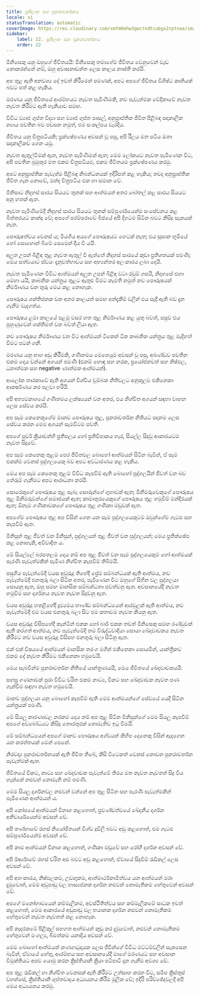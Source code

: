 ```yaml
---
title: ප්‍රතිලාභ සහ පුනරාවර්තනය
locale: si
statusTranslation: automatic
coverImage: https://res.cloudinary.com/xmfm6mhw3gwctndtcubgx2rptnae/image/upload/v1741354419/small_cover_la_gran_rebelion_28716e29d2.webp
sidebar:
    label: 22. ප්‍රතිලාභ සහ පුනරාවර්තනය
    order: 22
---
```

මිනිසෙකු යනු ඔහුගේ ජීවිතයයි: මිනිසෙකු තමාගේම ජීවිතය වෙනුවෙන් වැඩ නොකරන්නේ නම්, ඔහු අවාසනාවන්ත ලෙස කාලය නාස්ති කරයි.

අප තුළ ඇති අනවශ්‍ය දේ ඉවත් කිරීමෙන් පමණක්, අපට අපගේ ජීවිතය විශිෂ්ට කෘතියක් බවට පත් කළ හැකිය.

මරණය යනු ජීවිතයේ ආරම්භයට නැවත පැමිණීමකි, නව පැවැත්මක වේදිකාවේ නැවත නැවත කිරීමට ඇති හැකියාව සමඟ.

විවිධ ව්‍යාජ ගුප්ත විද්‍යා සහ ව්‍යාජ ගුප්ත පාසල්, අනුප්‍රාප්තික ජීවිත පිළිබඳ සදාකාලික න්‍යාය පවතින බව පවසන නමුත්, එම සංකල්පය වැරදිය.

ජීවිතය යනු චිත්‍රපටියකි; ප්‍රක්ෂේපණය අවසන් වූ පසු, අපි රීලය මත පටිය ඔතා සදාකාලිකව ගෙන යමු.

නැවත ඇතුල්වීමක් ඇත, නැවත පැමිණීමක් ඇත; මෙම ලෝකයට නැවත පැමිණෙන විට, අපි පවතින බුමුතුර මත එකම චිත්‍රපටියම, එකම ජීවිතයම ප්‍රක්ෂේපණය කරමු.

අපට අනුප්‍රාප්තික පැවැත්ම පිළිබඳ නිබන්ධනයක් ඉදිරිපත් කළ හැකිය; තවද අනුප්‍රාප්තික ජීවිත ගැන නොවේ, මන්ද චිත්‍රපටිය එක හා සමාන වේ.

මිනිසාට නිදහස් සාරය සියයට තුනක් සහ ආත්මයන් අතර බෝතල් කළ සාරය සියයට අනූ හතක් ඇත.

නැවත පැමිණීමේදී නිදහස් සාරය සියයට තුනක් සම්පූර්ණයෙන්ම සංසේචනය කළ බිත්තරයට කාන්දු වේ; අපගේ පරම්පරාවේ බීජයේ අපි දිගටම සිටින බවට කිසිදු සැකයක් නැත.

පෞරුෂත්වය වෙනස් ය; මියගිය අයගේ පෞරුෂයට හෙටක් නැත; එය සුසාන භූමියේ හෝ සොහොන් බිමේ සෙමෙන් දිය වී යයි.

අලුත උපන් බිළිඳා තුළ නැවත ඇතුල් වී ඇත්තේ නිදහස් සාරයේ කුඩා ප්‍රතිශතයක් පමණි; මෙය සත්වයාට ස්වයං දැනුවත්භාවය සහ අභ්‍යන්තර අලංකාරය ලබා දෙයි.

නැවත පැමිණෙන විවිධ ආත්මයන් අලුත උපන් බිළිඳා වටා රවුම් ගසයි, නිදහසේ එහා මෙහා යයි, කාබනික යන්ත්‍රය තුළට ඇතුළු වීමට කැමති නමුත් නව පෞරුෂයක් නිර්මාණය වන තුරු මෙය කළ නොහැක.

පෞරුෂය ශක්තිජනක වන අතර කාලයත් සමඟ අත්දැකීම් වලින් එය සෑදී ඇති බව දැන ගැනීම වැදගත්ය.

පෞරුෂය ළමා කාලයේ පළමු වසර හත තුළ නිර්මාණය කළ යුතු බවත්, පසුව එය පුහුණුවෙන් ශක්තිමත් වන බවත් ලියා ඇත.

නව පෞරුෂය නිර්මාණය වන විට ආත්මයන් ටිකෙන් ටික කාබනික යන්ත්‍රය තුළ මැදිහත් වීමට පටන් ගනී.

මරණය යනු භාග අඩු කිරීමකි, ගණිතමය මෙහෙයුම අවසන් වූ පසු, අඛණ්ඩව පවතින එකම දෙය වන්නේ අගයන් පමණි (එනම් හොඳ සහ නරක, ප්‍රයෝජනවත් සහ නිෂ්ඵල, ධනාත්මක සහ negative ණාත්මක ආත්මයන්).

ආලෝක තාරකාවේ ඇති අගයන් විශ්වීය චුම්බක නීතිවලට අනුකූලව එකිනෙකා ආකර්ෂණය කර පලවා හරියි.

අපි අභ්‍යවකාශයේ ගණිතමය ලක්ෂ්‍යයන් වන අතර, එය නිශ්චිත අගයන් සඳහා වාහන ලෙස සේවය කරයි.

අප සෑම කෙනෙකුගේම මානව පෞරුෂය තුළ, පුනරාවර්තන නීතියට පදනම ලෙස සේවය කරන මෙම අගයන් සැමවිටම පවතී.

අපගේ පූර්ව ක්‍රියාවන්හි ප්‍රතිඵලය හෝ ප්‍රතිවිපාකය හැර, සියල්ල සිදුවූ ආකාරයටම නැවත සිදුවේ.

අප සෑම කෙනෙකු තුළම පෙර ජීවිතවල බොහෝ ආත්මයන් සිටින බැවින්, ඒ සෑම එකක්ම වෙනස් පුද්ගලයෙකු බව අපට අවධාරණය කළ හැකිය.

මෙය අප සෑම කෙනෙකු තුළම විවිධ කැපවීම් ඇති බොහෝ පුද්ගලයින් ජීවත් වන බව තේරුම් ගැනීමට අපට ආරාධනා කරයි.

සොරෙකුගේ පෞරුෂය තුළ සැබෑ සොරුන්ගේ ගුහාවක් ඇත; මිනීමරුවෙකුගේ පෞරුෂය තුළ මිනීමරුවන්ගේ සමාජයක් ඇත; කාමාතුරයෙකුගේ පෞරුෂය තුළ හමුවීම් මන්දිරයක් ඇත; ඕනෑම ගණිකාවකගේ පෞරුෂය තුළ ගණිකා මඩුවක් ඇත.

අපගේම පෞරුෂය තුළ අප විසින් ගෙන යන සෑම පුද්ගලයෙකුටම ඔවුන්ගේම ගැටළු සහ කැපවීම් ඇත.

මිනිසුන් තුළ ජීවත් වන මිනිසුන්, පුද්ගලයන් තුළ ජීවත් වන පුද්ගලයන්; මෙය ප්‍රතික්ෂේප කළ නොහැකි, අවිවාදිත ය.

මේ සියල්ලේ බරපතලම දෙය නම් අප තුළ ජීවත් වන සෑම පුද්ගලයෙකුම හෝ ආත්මයක් පැරණි පැවැත්මකින් පැමිණ නිශ්චිත කැපවීම් තිබීමයි.

පසුගිය පැවැත්මේදී වයස අවුරුදු තිහේදී ප්‍රේම සම්බන්ධයක් ඇති ආත්මය, නව පැවැත්මේදී එනතුරු බලා සිටින අතර, පැමිණෙන විට ඔහුගේ සිහින වල පුද්ගලයා සොයනු ඇත, ඔහු සමඟ මානසික සම්බන්ධතා පවත්වනු ඇත. අවසානයේදී නැවත හමුවීම සහ දර්ශනය නැවත නැවත සිදුවනු ඇත.

වයස අවුරුදු හතළිහේදී ද්‍රව්‍යමය භාණ්ඩ සම්බන්ධයෙන් ආරවුලක් ඇති ආත්මය, නව පැවැත්මේදී එම වයස එනතුරු බලා සිට එම කතාවම නැවත කියනු ඇත.

වයස අවුරුදු විසිපහේදී කැන්ටින් එකක හෝ බාර් එකක තවත් මිනිසෙකු සමඟ රණ්ඩුවක් ඇති කරගත් ආත්මය, නව පැවැත්මේදී තම විරුද්ධවාදියා සොයා ඛේදවාචකය නැවත කිරීමට නව වයස අවුරුදු විසිපහ එනතුරු බලා සිටිනු ඇත.

එක් එක් විෂයයේ ආත්මයන් මානසික තරංග මගින් එකිනෙකා සොයමින්, යාන්ත්‍රිකව එකම දේ නැවත කිරීමට එකිනෙකා හමුවෙයි.

මෙය සැබවින්ම පුනරාවර්තන නීතියේ යාන්ත්‍රණයයි, මෙය ජීවිතයේ ඛේදවාචකයයි.

සහස්‍ර ගණනාවක් පුරා විවිධ චරිත එකම නාට්‍ය, විකට සහ ඛේදවාචක නැවත පණ ගැන්වීම සඳහා නැවත හමුවෙයි.

මානව පුද්ගලයා යනු බොහෝ කැපවීම් ඇති මෙම ආත්මයන්ගේ සේවයේ යෙදී සිටින යන්ත්‍රයක් පමණි.

මේ සියලු කාරණාවල නරකම දෙය නම් අප තුළ සිටින මිනිසුන්ගේ මෙම සියලු කැපවීම් අපගේ අවබෝධයට කිසිදු තොරතුරක් නොමැතිව ඉටු වීමයි.

මේ සම්බන්ධයෙන් අපගේ මානව පෞරුෂය අශ්වයන් කිහිප දෙනෙකු විසින් ඇදගෙන යන කරත්තයක් මෙන් පෙනේ.

නිරවද්‍ය පුනරාවර්තනයක් ඇති ජීවිත තිබේ, කිසි විටෙකත් වෙනස් නොවන පුනරාවර්තන පැවැත්මක් ඇත.

ජීවිතයේ විකට, නාට්‍ය සහ ඛේදවාචක පැවැත්මේ තිරය මත නැවත නැවතත් සිදු විය හැක්කේ නළුවන් නොමැති නම් පමණි.

මෙම සියලු දර්ශනවල නළුවන් වන්නේ අප තුළ සිටින සහ පැරණි පැවැත්මකින් පැමිණෙන ආත්මයන් ය.

අපි කෝපයේ ආත්මයන් විනාශ කළහොත්, ප්‍රචණ්ඩත්වයේ ඛේදනීය දර්ශන අනිවාර්යයෙන්ම අවසන් වේ.

අපි තණ්හාවේ රහස් නියෝජිතයන් විශ්ව දූවිලි බවට අඩු කළහොත්, එම ගැටළු සම්පූර්ණයෙන්ම අවසන් වේ.

අපි කාම ආත්මයන් විනාශ කළහොත්, ගණිකා මඩුවේ සහ රෝගී දර්ශන අවසන් වේ.

අපි ඊර්ෂ්‍යාවේ රහස් චරිත අළු බවට අඩු කළහොත්, ඒවායේ සිදුවීම් රැඩිකල් ලෙස අවසන් වේ.

අපි අහංකාරය, නිෂ්ඵලකම, උඩඟුකම, ආත්මාර්ථකාමිත්වය යන ආත්මයන් මරා දැමුවොත්, මෙම අඩුපාඩු වල හාස්‍යජනක දර්ශන නළුවන් නොමැතිකම හේතුවෙන් අවසන් වේ.

අපගේ මනෝභාවයෙන් කම්මැලිකම, අවස්ථිතිත්වය සහ කම්මැලිකමේ සාධක ඉවත් කළහොත්, මෙම ආකාරයේ අඩුපාඩු වල භයානක දර්ශන නළුවන් නොමැතිකම හේතුවෙන් නැවත නැවතත් කළ නොහැක.

අපි කෑදරකමේ පිළිකුල් සහගත ආත්මයන් කුඩු කර දැමුවොත්, නළුවන් නොමැතිකම හේතුවෙන් මංගල්‍ය, බීමත්කම යනාදිය අවසන් වේ.

මෙම බොහෝ ආත්මයන් කණගාටුදායක ලෙස ජීවීන්ගේ විවිධ මට්ටම්වලින් සැකසෙන බැවින්, ඒවායේ හේතු, ආරම්භය සහ අවසානයේදී මාගේ මරණයට සහ අවසාන විමුක්තියට අපව යොමු කරන ක්‍රිස්තියානි ක්‍රියා පටිපාටි දැන ගැනීම අවශ්‍ය වේ.

අප තුළ රැඩිකල් හා නිශ්චිත වෙනසක් ඇති කිරීමට උත්සාහ කරන විට, සමීප ක්‍රිස්තුස් වහන්සේ, ක්‍රිස්තියානි ගුප්තවාදය අධ්‍යයනය කිරීම මූලික වේ; ඉදිරි පරිච්ඡේදවලදී අපි මෙය අධ්‍යයනය කරමු.

